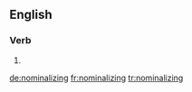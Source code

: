 ==English==

===Verb===
{{head|en|present participle}}

# {{present participle of|nominalize|lang=en|nocat=1}}

[[de:nominalizing]]
[[fr:nominalizing]]
[[tr:nominalizing]]